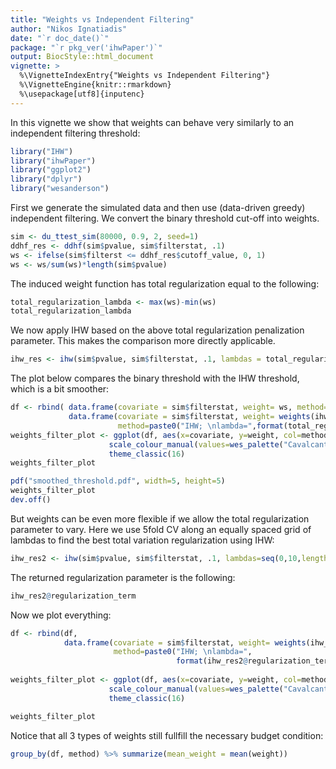 ```yaml
---
title: "Weights vs Independent Filtering"
author: "Nikos Ignatiadis"
date: "`r doc_date()`"
package: "`r pkg_ver('ihwPaper')`"
output: BiocStyle::html_document
vignette: >
  %\VignetteIndexEntry{"Weights vs Independent Filtering"}
  %\VignetteEngine{knitr::rmarkdown}
  %\usepackage[utf8]{inputenc}
---
```


In this vignette we show that weights can behave very similarly to an independent filtering threshold:

```r
library("IHW")
library("ihwPaper")
library("ggplot2")
library("dplyr")
library("wesanderson")
```

First we generate the simulated data and then use (data-driven greedy) independent filtering. We convert the binary threshold cut-off into weights.

```r
sim <- du_ttest_sim(80000, 0.9, 2, seed=1)
ddhf_res <- ddhf(sim$pvalue, sim$filterstat, .1)
ws <- ifelse(sim$filterst <= ddhf_res$cutoff_value, 0, 1)
ws <- ws/sum(ws)*length(sim$pvalue)
```

The induced weight function has total regularization equal to the following:
```r
total_regularization_lambda <- max(ws)-min(ws)
total_regularization_lambda
```

We now apply IHW based on the above total regularization penalization parameter. This makes the comparison more directly applicable.

```r
ihw_res <- ihw(sim$pvalue, sim$filterstat, .1, lambdas = total_regularization_lambda, nfolds=1L,  nbins=20)
```

The plot below compares the binary threshold with the IHW threshold, which is a bit smoother:

```r
df <- rbind( data.frame(covariate = sim$filterstat, weight= ws, method="filtering"),
             data.frame(covariate = sim$filterstat, weight= weights(ihw_res, levels_only=F), 
                        method=paste0("IHW; \nlambda=",format(total_regularization_lambda,digits=2))))
weights_filter_plot <- ggplot(df, aes(x=covariate, y=weight, col=method)) + geom_step(size=1.65)+
                      scale_colour_manual(values=wes_palette("Cavalcanti")[c(1,2)]) +
                      theme_classic(16)
weights_filter_plot
```

```r
pdf("smoothed_threshold.pdf", width=5, height=5)
weights_filter_plot
dev.off()
```

But weights can be even more flexible if we allow the total regularization parameter to vary. Here we use 5fold CV along an equally spaced grid of lambdas to find the best total variation regularization using IHW:

```r
ihw_res2 <- ihw(sim$pvalue, sim$filterstat, .1, lambdas=seq(0,10,length=20), nfolds=1L, nfolds_internal = 5L, nbins=20, quiet=T)
```

The returned regularization parameter is the following:

```r
ihw_res2@regularization_term
```
Now we plot everything:
```r
df <- rbind(df,
            data.frame(covariate = sim$filterstat, weight= weights(ihw_res2, levels_only=F),  
                       method=paste0("IHW; \nlambda=",
                                     format(ihw_res2@regularization_term ,digits=2))))
            
weights_filter_plot <- ggplot(df, aes(x=covariate, y=weight, col=method)) + geom_step(size=1.65)+
                      scale_colour_manual(values=wes_palette("Cavalcanti")[c(1,2,3)]) +
                      theme_classic(16)

weights_filter_plot
```

Notice that all 3 types of weights still fullfill the necessary budget condition:

```r
group_by(df, method) %>% summarize(mean_weight = mean(weight))
```
